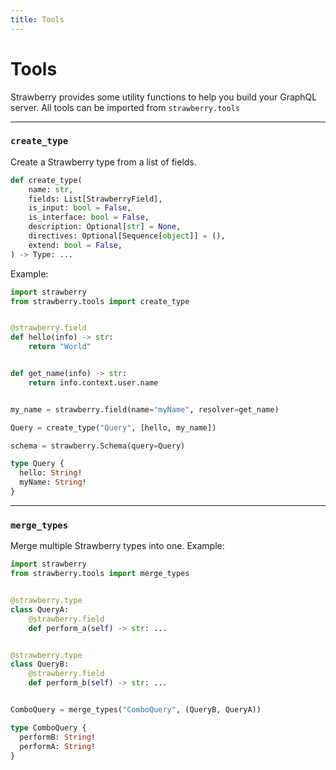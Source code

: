 ```yaml
---
title: Tools
---
```


# Tools

Strawberry provides some utility functions to help you build your GraphQL
server. All tools can be imported from `strawberry.tools`

***

### `create_type`

Create a Strawberry type from a list of fields.

```python
def create_type(
    name: str,
    fields: List[StrawberryField],
    is_input: bool = False,
    is_interface: bool = False,
    description: Optional[str] = None,
    directives: Optional[Sequence[object]] = (),
    extend: bool = False,
) -> Type: ...
```

Example:

<CodeGrid>


```python
import strawberry
from strawberry.tools import create_type


@strawberry.field
def hello(info) -> str:
    return "World"


def get_name(info) -> str:
    return info.context.user.name


my_name = strawberry.field(name="myName", resolver=get_name)

Query = create_type("Query", [hello, my_name])

schema = strawberry.Schema(query=Query)
```

```graphql
type Query {
  hello: String!
  myName: String!
}
```

</CodeGrid>


***

### `merge_types`

Merge multiple Strawberry types into one. Example:

<CodeGrid>


```python
import strawberry
from strawberry.tools import merge_types


@strawberry.type
class QueryA:
    @strawberry.field
    def perform_a(self) -> str: ...


@strawberry.type
class QueryB:
    @strawberry.field
    def perform_b(self) -> str: ...


ComboQuery = merge_types("ComboQuery", (QueryB, QueryA))
```

```graphql
type ComboQuery {
  performB: String!
  performA: String!
}
```

</CodeGrid>
